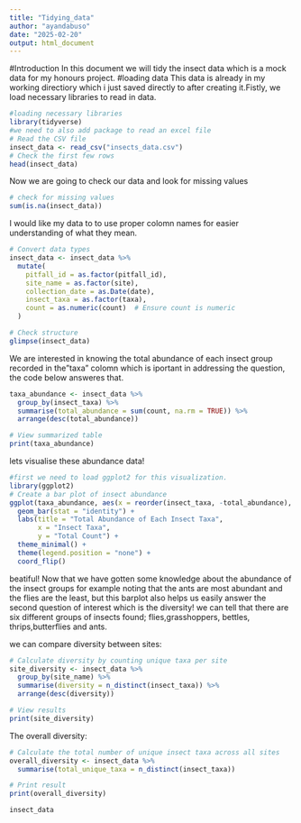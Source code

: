 ```yaml
---
title: "Tidying_data"
author: "ayandabuso"
date: "2025-02-20"
output: html_document
---
```

#Introduction 
In this document we will tidy the insect data which is a mock data for my honours project.
#loading data
This data is already in my working directiory which i just saved directly to after creating it.Fistly, we load necessary libraries to read in data.

```r
#loading necessary libraries
library(tidyverse)
#we need to also add package to read an excel file
# Read the CSV file
insect_data <- read_csv("insects_data.csv")
# Check the first few rows
head(insect_data)

```
Now we are going to check our data and look for missing values

```r

# check for missing values
sum(is.na(insect_data))
```
I would like my data to to use proper colomn names for easier understanding of what they mean.

```r
# Convert data types
insect_data <- insect_data %>%
  mutate(
    pitfall_id = as.factor(pitfall_id),
    site_name = as.factor(site),
    collection_date = as.Date(date),
    insect_taxa = as.factor(taxa),
    count = as.numeric(count)  # Ensure count is numeric
  )

# Check structure
glimpse(insect_data)
```
We are interested in knowing the total abundance of each insect group recorded in the"taxa" colomn which is iportant in addressing the question, the code below answeres that.

```r
taxa_abundance <- insect_data %>%
  group_by(insect_taxa) %>%
  summarise(total_abundance = sum(count, na.rm = TRUE)) %>%
  arrange(desc(total_abundance))

# View summarized table
print(taxa_abundance)
```
lets visualise these abundance data!
```r
#first we need to load ggplot2 for this visualization.
library(ggplot2)
# Create a bar plot of insect abundance
ggplot(taxa_abundance, aes(x = reorder(insect_taxa, -total_abundance), y = total_abundance, fill = insect_taxa)) +
  geom_bar(stat = "identity") +
  labs(title = "Total Abundance of Each Insect Taxa",
       x = "Insect Taxa",
       y = "Total Count") +
  theme_minimal() +
  theme(legend.position = "none") +
  coord_flip()
```
beatiful!
Now that we have gotten some knowledge about the abundance of the insect groups for example noting that the ants are most abundant and the flies are the least, but this barplot also helps us easily answer the second question of interest which is the diversity! we can tell that there are six different groups of insects found; flies,grasshoppers, bettles, thrips,butterflies and ants.

we can compare diversity between sites:

```r
# Calculate diversity by counting unique taxa per site
site_diversity <- insect_data %>%
  group_by(site_name) %>%
  summarise(diversity = n_distinct(insect_taxa)) %>%
  arrange(desc(diversity))

# View results
print(site_diversity)
```

The overall diversity:
```r
# Calculate the total number of unique insect taxa across all sites
overall_diversity <- insect_data %>%
  summarise(total_unique_taxa = n_distinct(insect_taxa))

# Print result
print(overall_diversity)
```

```r
insect_data
```